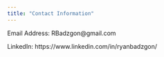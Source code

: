 ```yaml
---
title: "Contact Information"
---
```


Email Address: RBadzgon@gmail.com

LinkedIn: https://www.linkedin.com/in/ryanbadzgon/


